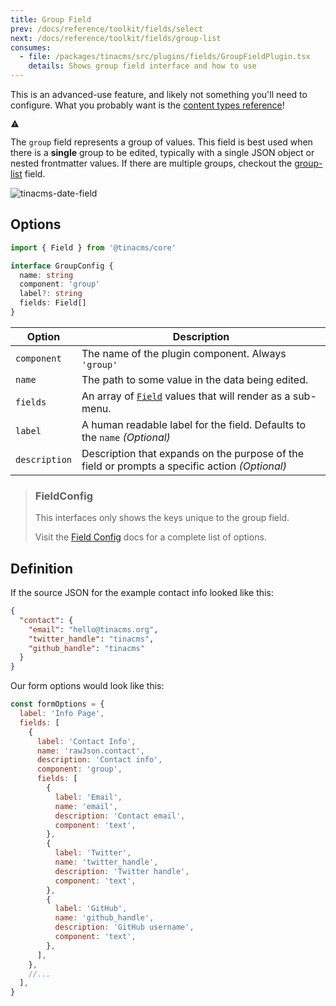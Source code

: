 ```yaml
---
title: Group Field
prev: /docs/reference/toolkit/fields/select
next: /docs/reference/toolkit/fields/group-list
consumes:
  - file: /packages/tinacms/src/plugins/fields/GroupFieldPlugin.tsx
    details: Shows group field interface and how to use
---
```


<div class="short-code-warning">
   <div>
      <p>This is an advanced-use feature, and likely not something you'll need to configure. What you probably want is the <a href="/docs/reference/types/">content types reference</a>!</p>
   </div>
   <svg stroke="currentColor" fill="currentColor" stroke-width="0" viewBox="0 0 512 512" height="1em" width="1em" xmlns="http://www.w3.org/2000/svg">
      <path d="M32 464h448L256 48 32 464zm248-64h-48v-48h48v48zm0-80h-48v-96h48v96z"></path>
   </svg>
</div>

The `group` field represents a group of values. This field is best used when there is a **single** group to be edited, typically with a single JSON object or nested frontmatter values. If there are multiple groups, checkout the [group-list](/docs/reference/toolkit/fields/group-list) field.

![tinacms-date-field](/img/fields/group.gif)

## Options

```typescript
import { Field } from '@tinacms/core'

interface GroupConfig {
  name: string
  component: 'group'
  label?: string
  fields: Field[]
}
```

| Option        | Description                                                                                    |
| ------------- | ---------------------------------------------------------------------------------------------- |
| `component`   | The name of the plugin component. Always `'group'`                                             |
| `name`        | The path to some value in the data being edited.                                               |
| `fields`      | An array of [`Field`](/docs/reference/toolkit/fields) values that will render as a sub-menu.   |
| `label`       | A human readable label for the field. Defaults to the `name` _(Optional)_                      |
| `description` | Description that expands on the purpose of the field or prompts a specific action _(Optional)_ |

> ### FieldConfig
>
> This interfaces only shows the keys unique to the group field.
>
> Visit the [Field Config](/docs/reference/toolkit/fields) docs for a complete list of options.

## Definition

If the source JSON for the example contact info looked like this:

```json
{
  "contact": {
    "email": "hello@tinacms.org",
    "twitter_handle": "tinacms",
    "github_handle": "tinacms"
  }
}
```

Our form options would look like this:

```javascript
const formOptions = {
  label: 'Info Page',
  fields: [
    {
      label: 'Contact Info',
      name: 'rawJson.contact',
      description: 'Contact info',
      component: 'group',
      fields: [
        {
          label: 'Email',
          name: 'email',
          description: 'Contact email',
          component: 'text',
        },
        {
          label: 'Twitter',
          name: 'twitter_handle',
          description: 'Twitter handle',
          component: 'text',
        },
        {
          label: 'GitHub',
          name: 'github_handle',
          description: 'GitHub username',
          component: 'text',
        },
      ],
    },
    //...
  ],
}
```
